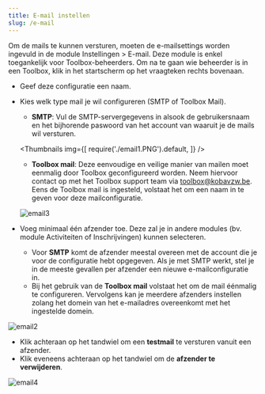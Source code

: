 ```yaml
---
title: E-mail instellen
slug: /e-mail
---
```


Om de mails te kunnen versturen, moeten de e-mailsettings worden ingevuld in de module Instellingen > E-mail. Deze module is enkel toegankelijk voor Toolbox-beheerders. Om na te gaan wie beheerder is in een Toolbox, klik in het startscherm op het vraagteken rechts bovenaan.

- Geef deze configuratie een naam.
- Kies welk type mail je wil configureren (SMTP of Toolbox Mail).

    - **SMTP**: Vul de SMTP-servergegevens in alsook de gebruikersnaam en het bijhorende paswoord van het account van waaruit je de mails wil versturen.  
    
    <Thumbnails img={[
    require('./email1.PNG').default, 
    ]} />

    - **Toolbox mail**: Deze eenvoudige en veilige manier van mailen moet eenmalig door Toolbox geconfigureerd worden. Neem hiervoor contact op met het Toolbox support team via toolbox@kobavzw.be. Eens de Toolbox mail is ingesteld, volstaat het om een naam in te geven voor deze mailconfiguratie. 

    ![email3](./email3.PNG)

- Voeg minimaal één afzender toe. Deze zal je in andere modules (bv. module Activiteiten of Inschrijvingen) kunnen selecteren. 
  - Voor **SMTP** komt de afzender meestal overeen met de account die je voor de configuratie hebt opgegeven. Als je met SMTP werkt, stel je in de meeste gevallen per afzender een nieuwe e-mailconfiguratie in. 
  - Bij het gebruik van de **Toolbox mail** volstaat het om de mail éénmalig te configureren. Vervolgens kan je meerdere afzenders instellen zolang het domein van het e-mailadres overeenkomt met het ingestelde domein. 

 ![email2](./email2.png)

- Klik achteraan op het tandwiel om een **testmail** te versturen vanuit een afzender. 
- Klik eveneens achteraan op het tandwiel om de **afzender te verwijderen**. 

 ![email4](./email4.png)